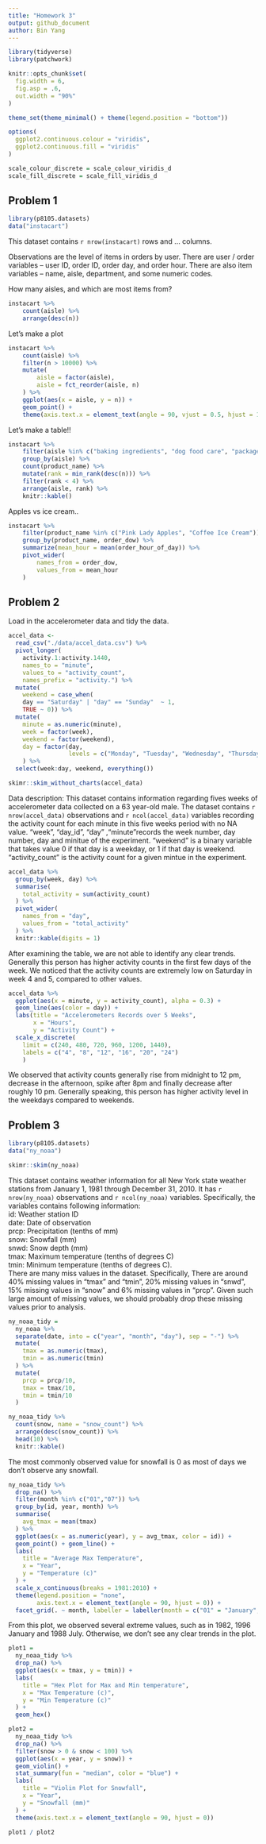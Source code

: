 ```yaml
---
title: "Homework 3"
output: github_document
author: Bin Yang
---
```


```r
library(tidyverse)
library(patchwork)

knitr::opts_chunk$set(
  fig.width = 6,
  fig.asp = .6,
  out.width = "90%"
)

theme_set(theme_minimal() + theme(legend.position = "bottom"))

options(
  ggplot2.continuous.colour = "viridis",
  ggplot2.continuous.fill = "viridis"
)

scale_colour_discrete = scale_colour_viridis_d
scale_fill_discrete = scale_fill_viridis_d
```

## Problem 1
```r
library(p8105.datasets)
data("instacart")
```

This dataset contains `r nrow(instacart)` rows and ... columns. 

Observations are the level of items in orders by user. There are user / order variables -- user ID, order ID, order day, and order hour. There are also item variables -- name, aisle, department, and some numeric codes. 

How many aisles, and which are most items from?

```r
instacart %>% 
	count(aisle) %>% 
	arrange(desc(n))
```


Let's make a plot

```r
instacart %>% 
	count(aisle) %>% 
	filter(n > 10000) %>% 
	mutate(
		aisle = factor(aisle),
		aisle = fct_reorder(aisle, n)
	) %>% 
	ggplot(aes(x = aisle, y = n)) + 
	geom_point() + 
	theme(axis.text.x = element_text(angle = 90, vjust = 0.5, hjust = 1))
```


Let's make a table!!

```r
instacart %>% 
	filter(aisle %in% c("baking ingredients", "dog food care", "packaged vegetables fruits")) %>% 
	group_by(aisle) %>% 
	count(product_name) %>% 
	mutate(rank = min_rank(desc(n))) %>% 
	filter(rank < 4) %>% 
	arrange(aisle, rank) %>% 
	knitr::kable()
```


Apples vs ice cream..

```r
instacart %>% 
	filter(product_name %in% c("Pink Lady Apples", "Coffee Ice Cream")) %>% 
	group_by(product_name, order_dow) %>% 
	summarize(mean_hour = mean(order_hour_of_day)) %>% 
	pivot_wider(
		names_from = order_dow,
		values_from = mean_hour
	)
```

## Problem 2

Load in the accelerometer data and tidy the data.
```r
accel_data <- 
  read_csv("./data/accel_data.csv") %>% 
  pivot_longer(                           
    activity.1:activity.1440,
    names_to = "minute",
    values_to = "activity_count",
    names_prefix = "activity.") %>%
  mutate(
    weekend = case_when(
    day == "Saturday" | "day" == "Sunday"  ~ 1,
    TRUE ~ 0)) %>%
  mutate(
    minute = as.numeric(minute),
    week = factor(week),
    weekend = factor(weekend),
    day = factor(day, 
                 levels = c("Monday", "Tuesday", "Wednesday", "Thursday", "Friday", "Saturday", "Sunday"))
    ) %>% 
  select(week:day, weekend, everything())
```

```r
skimr::skim_without_charts(accel_data)
```

Data description:
This dataset contains information regarding fives weeks of accelerometer data collected on a 63 year-old male. The dataset contains `r nrow(accel_data)` observations and `r ncol(accel_data)` variables recording the activity count for each minute in this five weeks period with no NA value. "week", "day_id", "day" ,"minute"records the week number, day number, day and minitue of the experiment. "weekend" is a binary variable that takes value 0 if that day is a weekday, or 1 if that day is weekend. "activity_count" is the activity count for a given mintue in the experiment. 

```r
accel_data %>% 
  group_by(week, day) %>% 
  summarise(
    total_activity = sum(activity_count)
  ) %>% 
  pivot_wider(
    names_from = "day",
    values_from = "total_activity"
  ) %>% 
  knitr::kable(digits = 1)
```

After examining the table, we are not able to identify any clear trends. Generally this person has higher activity counts in the first few days of the week. We noticed that the activity counts are extremely low on Saturday in week 4 and 5, compared to other values. 

```r
accel_data %>% 
  ggplot(aes(x = minute, y = activity_count), alpha = 0.3) + 
  geom_line(aes(color = day)) +
  labs(title = "Accelerometers Records over 5 Weeks",
       x = "Hours", 
       y = "Activity Count") +
  scale_x_discrete(
    limit = c(240, 480, 720, 960, 1200, 1440),
    labels = c("4", "8", "12", "16", "20", "24")
    )
```

We observed that activity counts generally rise from midnight to 12 pm, decrease in the afternoon, spike after 8pm and finally decrease after roughly 10 pm. Generally speaking, this person has higher activity level in the weekdays compared to weekends. 

## Problem 3
```r
library(p8105.datasets)
data("ny_noaa")
```

```r
skimr::skim(ny_noaa)
```

This dataset contains weather information for all New York state weather stations from January 1, 1981 through December 31, 2010. It has `r nrow(ny_noaa)` observations and `r ncol(ny_noaa)` variables. Specifically, the variables contains following information:  
id: Weather station ID  
date: Date of observation  
prcp: Precipitation (tenths of mm)  
snow: Snowfall (mm)  
snwd: Snow depth (mm)  
tmax: Maximum temperature (tenths of degrees C)  
tmin: Minimum temperature (tenths of degrees C).  
There are many miss values in the dataset. Specifically, There are around 40% missing values in "tmax" and "tmin", 20% missing values in "snwd", 15% missing values in "snow" and 6% missing values in "prcp". Given such large amount of missing values, we should probably drop these missing values prior to analysis.

```r
ny_noaa_tidy = 
  ny_noaa %>% 
  separate(date, into = c("year", "month", "day"), sep = "-") %>% 
  mutate(
    tmax = as.numeric(tmax),
    tmin = as.numeric(tmin)
  ) %>% 
  mutate(
    prcp = prcp/10,
    tmax = tmax/10,
    tmin = tmin/10
  )
```

```r
ny_noaa_tidy %>% 
  count(snow, name = "snow_count") %>% 
  arrange(desc(snow_count)) %>% 
  head(10) %>% 
  knitr::kable()
```

The most commonly observed value for snowfall is 0 as most of days we don't observe any snowfall. 


```r
ny_noaa_tidy %>%  
  drop_na() %>% 
  filter(month %in% c("01","07")) %>% 
  group_by(id, year, month) %>% 
  summarise(
    avg_tmax = mean(tmax)
  ) %>%
  ggplot(aes(x = as.numeric(year), y = avg_tmax, color = id)) +
  geom_point() + geom_line() +
  labs(
    title = "Average Max Temperature",
    x = "Year",
    y = "Temperature (c)"
  ) +
  scale_x_continuous(breaks = 1981:2010) +
  theme(legend.position = "none",
        axis.text.x = element_text(angle = 90, hjust = 0)) +
  facet_grid(. ~ month, labeller = labeller(month = c("01" = "January", "07" = "July"))) 
```


From this plot, we observed several extreme values, such as in 1982, 1996 January and 1988 July. Otherwise, we don't see any clear trends in the plot.

```r
plot1 =
  ny_noaa_tidy %>%  
  drop_na() %>% 
  ggplot(aes(x = tmax, y = tmin)) + 
  labs(
    title = "Hex Plot for Max and Min temperature",
    x = "Max Temperature (c)", 
    y = "Min Temperature (c)"
  ) + 
  geom_hex()

plot2 = 
  ny_noaa_tidy %>%  
  drop_na() %>% 
  filter(snow > 0 & snow < 100) %>% 
  ggplot(aes(x = year, y = snow)) + 
  geom_violin() + 
  stat_summary(fun = "median", color = "blue") + 
  labs(
    title = "Violin Plot for Snowfall",
    x = "Year",
    y = "Snowfall (mm)"
  ) +
  theme(axis.text.x = element_text(angle = 90, hjust = 0))

plot1 / plot2
```

